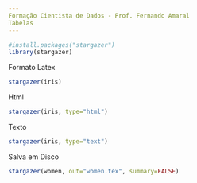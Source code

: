```yaml
---
Formação Cientista de Dados - Prof. Fernando Amaral
Tabelas
---
```


```r
#install.packages("stargazer")
library(stargazer)
```
Formato Latex
```r
stargazer(iris)
```
Html
```r
stargazer(iris, type="html")
```
Texto
```r
stargazer(iris, type="text")
```
Salva em Disco
```r
stargazer(women, out="women.tex", summary=FALSE)
```

